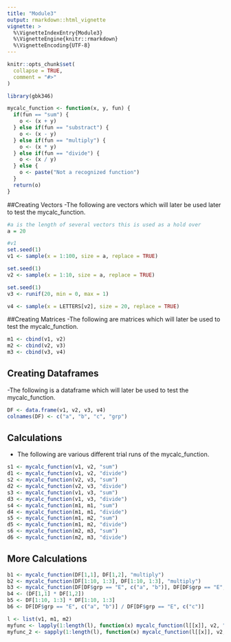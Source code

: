 ```yaml
---
title: "Module3"
output: rmarkdown::html_vignette
vignette: >
  %\VignetteIndexEntry{Module3}
  %\VignetteEngine{knitr::rmarkdown}
  %\VignetteEncoding{UTF-8}
---
```


```r
knitr::opts_chunk$set(
  collapse = TRUE,
  comment = "#>"
)
```

```r
library(gbk346)
```


```r
mycalc_function <- function(x, y, fun) {
  if(fun == "sum") {
    o <- (x + y)
  } else if(fun == "substract") {
    o <- (x - y)
  } else if(fun == "multiply") {
    o <- (x * y)
  } else if(fun == "divide") {
    o <- (x / y)
  } else {
    o <- paste("Not a recognized function")
  }
  return(o)
}
```

##Creating Vectors
  -The following are vectors which will later be used later to test the mycalc_function.
```r
#a is the length of several vectors this is used as a hold over
a = 20

#v1
set.seed(1)
v1 <- sample(x = 1:100, size = a, replace = TRUE)

set.seed(1)
v2 <- sample(x = 1:10, size = a, replace = TRUE)

set.seed(1)
v3 <- runif(20, min = 0, max = 1)

v4 <- sample(x = LETTERS[v2], size = 20, replace = TRUE) 

```

##Creating Matrices
  -The following are matrices which will later be used to test the mycalc_function.
```r
m1 <- cbind(v1, v2)
m2 <- cbind(v2, v3)
m3 <- cbind(v3, v4)
```

## Creating Dataframes
  -The following is a dataframe which will later be used to test the mycalc_function.
```r
DF <- data.frame(v1, v2, v3, v4)
colnames(DF) <- c("a", "b", "c", "grp")

```


## Calculations 
  - The following are various different trial runs of the  mycalc_function.

```r
s1 <- mycalc_function(v1, v2, "sum")
d1 <- mycalc_function(v1, v2, "divide")
s2 <- mycalc_function(v2, v3, "sum")
d2 <- mycalc_function(v2, v3, "divide")
s3 <- mycalc_function(v1, v3, "sum")
d3 <- mycalc_function(v1, v3, "divide")
s4 <- mycalc_function(m1, m1, "sum")
d4 <- mycalc_function(m1, m1, "divide")
s5 <- mycalc_function(m1, m2, "sum")
d5 <- mycalc_function(m1, m2, "divide")
s6 <- mycalc_function(m2, m3, "sum")
d6 <- mycalc_function(m2, m3, "divide")
```

## More Calculations

```r
b1 <- mycalc_function(DF[1,1], DF[1,2], "multiply")
b2 <- mycalc_function(DF[1:10, 1:3], DF[1:10, 1:3], "multiply")
b3 <- mycalc_function(DF[DF$grp == "E", c("a", "b")], DF[DF$grp == "E", c("c")], "divide")
b4 <- (DF[1,1] * DF[1,2])
b5 <- DF[1:10, 1:3] * DF[1:10, 1:3]
b6 <- DF[DF$grp == "E", c("a", "b")] / DF[DF$grp == "E", c("c")] 
```

```r
l <- list(v1, m1, m2)
myfunc <- lapply(1:length(l), function(x) mycalc_function(l[[x]], v2, "multiply"))
myfunc_2 <- sapply(1:length(l), function(x) mycalc_function(l[[x]], v2, "multiply"))
```

